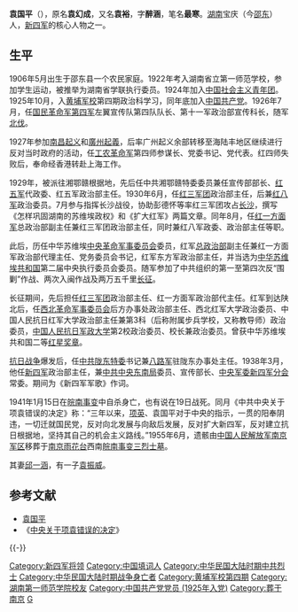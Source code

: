 {{No footnotes|time=2015-02-11T18:42:47+00:00}}
{{Refimprove|time=2015-02-11T18:42:47+00:00}}

{{Infobox Biography
| subject_name   = 袁国平
| image_name     = Yuan Guoping.jpg|frame|right
| image_size     = 180px
| image_caption  = 袁国平 
| date_of_birth  = 1906年5月26日
| place_of_birth = [[湖南|湖南]][[邵东|宝庆]]
| date_of_death  = 1941年1月15日
| place_of_death = [[安徽|安徽]][[泾县|泾县]]
| occupation     = [[军人|军人]]
}}
'''袁国平'''（{{bd|1906年|5月26日|1941年|1月15日|catIdx=Y}}），原名'''袁幻成'''，又名'''袁裕'''，字'''醉涵'''，笔名'''最寒'''。[[湖南|湖南]]宝庆（今[[邵东|邵东]]）人，[[新四军|新四军]]的核心人物之一。

==生平==
1906年5月出生于邵东县一个农民家庭。1922年考入湖南省立第一师范学校，参加学生运动，被推举为湖南省学联执行委员。1924年加入[[中国共产主义青年团|中国社会主义青年团]]。1925年10月，入[[黄埔军校|黄埔军校]]第四期政治科学习，同年底加入[[中国共产党|中国共产党]]。1926年7月，任[[国民革命军第四军|国民革命军第四军]]左翼宣传队第四队队长、第十一军政治部宣传科长，随军[[國民革命軍北伐|北伐]]。

1927年参加[[南昌起义|南昌起义]]和[[廣州起義_(1927年)|廣州起義]]，后率广州起义余部转移至海陆丰地区继续进行反对当时政府的活动，任[[工农革命军|工农革命军]]第四师参谋长、党委书记、党代表。红四师失败后，奉命经香港转赴上海工作。

1929年，被派往湘鄂赣根据地，先后任中共湘鄂赣特委委员兼任宣传部部长、[[红五军|红五军]]代政委、红五军政治部主任。1930年6月，任[[红三军团|红三军团]]政治部主任，后兼[[红八军|红八军]]政治委员。7月参与指挥长沙战役，协助彭德怀等率红三军团攻占[[长沙|长沙]]，撰写《怎样巩固湖南的苏维埃政权》和《扩大红军》两篇文章。同年8月，任[[红一方面军|红一方面军]]总政治部副主任兼红三军团政治部主任，同时兼红八军政委、政治部主任等职。

此后，历任中华苏维埃[[中央革命军事委员会|中央革命军事委员会]]委员，红军[[总政治部|总政治部]]副主任兼红一方面军政治部代理主任、党务委员会书记，红军东方军政治部主任，并当选为[[中华苏维埃共和国|中华苏维埃共和国]]第二届中央执行委员会委员。随军参加了中共组织的第一至第四次反“围剿”作战、两次入闽作战及两万五千里[[长征|长征]]。

长征期间，先后担任[[红三军团|红三军团]]政治部主任、红一方面军政治部代主任。红军到达陕北后，任[[西北革命军事委员会|西北革命军事委员会]]后方办事处政治部主任、西北红军大学政治委员、中国人民抗日红军大学政治部主任兼第3科（后称附属步兵学校，又称教导师）政治委员，[[中国人民抗日军政大学|中国人民抗日军政大学]]第2校政治委员、校长兼政治委员。曾获中华苏维埃共和国二等[[红星奖章|红星奖章]]。　

[[抗日战争|抗日战争]]爆发后，任[[中共陇东特委|中共陇东特委]]书记兼[[八路军|八路军]]驻陇东办事处主任。1938年3月，他任[[新四军|新四军]]政治部主任，兼[[中共中央东南局|中共中央东南局]]委员、宣传部长、[[中央军委新四军分会|中央军委新四军分会]]常委。期间为《新四军军歌》作词。 

1941年1月15日在[[皖南事变|皖南事变]]中自杀身亡，也有说在19日战死。同月《中共中央关于项袁错误的决定》称：“三年以来，[[项英|项英]]、袁国平对于中央的指示，一贯的阳奉阴违，一切迁就国民党，反对向北发展与向敌后发展，反对扩大新四军，反对建立抗日根据地，坚持其自己的机会主义路线。”1955年6月，遗骸由[[中国人民解放军南京军区|中国人民解放军南京军区]]移葬于[[南京|南京]][[雨花台|雨花台]]西南[[皖南事变三烈士墓|皖南事变三烈士墓]]。

其妻[[邱一涵|邱一涵]]，有一子[[袁振威|袁振威]]。

== 参考文献 ==
{{Reflist}}
{{ReflistH}}
*[http://www.hoplite.cn/Templates/hpbxx40031.html 袁国平] {{Wayback|url=http://www.hoplite.cn/Templates/hpbxx40031.html |date=20190819110428 }}
*《[http://cpc.people.com.cn/GB/64184/64186/66644/4490583.html 中央关于项袁错误的决定]》{{Wayback|url=http://cpc.people.com.cn/GB/64184/64186/66644/4490583.html |date=20141215104239 }}
{{ReflistF}}

{{-}}
{{八路军和新四军}}

{{DEFAULTSORT:Yuan袁}}
[[Category:新四军将领|Category:新四军将领]]
[[Category:中国填词人|Category:中国填词人]]
[[Category:中华民国大陆时期中共烈士|Category:中华民国大陆时期中共烈士]]
[[Category:中华民国大陆时期战争身亡者|Category:中华民国大陆时期战争身亡者]]
[[Category:黄埔军校第四期|Category:黄埔军校第四期]]
[[Category:湖南第一师范学院校友|Category:湖南第一师范学院校友]]
[[Category:中国共产党党员_(1925年入党)|Category:中国共产党党员 (1925年入党)]]
[[Category:葬于南京|Category:葬于南京]]
[[Category:袁姓|G]]